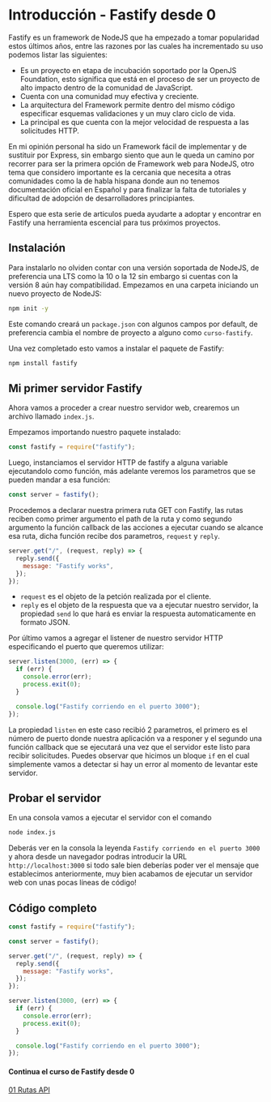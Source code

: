 
# Introducción - Fastify desde 0

Fastify es un framework de NodeJS que ha empezado a tomar popularidad estos últimos años, entre las razones
por las cuales ha incrementado su uso podemos listar las siguientes:

- Es un proyecto en etapa de incubación soportado por la OpenJS Foundation, esto significa que está en el proceso de
  ser un proyecto de alto impacto dentro de la comunidad de JavaScript.
- Cuenta con una comunidad muy efectiva y creciente.
- La arquitectura del Framework permite dentro del mismo código especificar esquemas validaciones
  y un muy claro ciclo de vida.
- La principal es que cuenta con la mejor velocidad de respuesta a las solicitudes HTTP.

En mi opinión personal ha sido un Framework fácil de implementar y de sustituir por Express,
sin embargo siento que aun le queda un camino por recorrer para ser la primera opción de Framework web
para NodeJS, otro tema que considero importante es la cercania que necesita a otras comunidades como
la de habla hispana donde aun no tenemos documentación oficial en Español y para finalizar la falta
de tutoriales y dificultad de adopción de desarrolladores principiantes.

Espero que esta serie de articulos pueda ayudarte a adoptar y encontrar en Fastify una herramienta
escencial para tus próximos proyectos.

## Instalación

Para instalarlo no olviden contar con una versión soportada de NodeJS, de preferencia una LTS como la 10 o la 12
sin embargo si cuentas con la versión 8 aún hay compatibilidad. Empezamos en una carpeta iniciando un nuevo proyecto
de NodeJS:

```sh
npm init -y
```

Este comando creará un `package.json` con algunos campos por default, de preferencia cambia el nombre de proyecto
a alguno como `curso-fastify`.

Una vez completado esto vamos a instalar el paquete de Fastify:

```sh
npm install fastify
```

## Mi primer servidor Fastify

Ahora vamos a proceder a crear nuestro servidor web, crearemos un archivo llamado `index.js`.

Empezamos importando nuestro paquete instalado:

```js
const fastify = require("fastify");
```

Luego, instanciamos el servidor HTTP de fastify a alguna variable ejecutandolo como función, más adelante
veremos los parametros que se pueden mandar a esa función:

```js
const server = fastify();
```

Procedemos a declarar nuestra primera ruta GET con Fastify, las rutas reciben como primer argumento
el path de la ruta y como segundo argumento la función callback de las acciones a ejecutar cuando se alcance
esa ruta, dicha función recibe dos parametros, `request` y `reply`.

```js
server.get("/", (request, reply) => {
  reply.send({
    message: "Fastify works",
  });
});
```

- `request` es el objeto de la petción realizada por el cliente.
- `reply` es el objeto de la respuesta que va a ejecutar nuestro servidor, la propiedad `send` lo que hará es enviar
  la respuesta automaticamente en formato JSON.

Por último vamos a agregar el listener de nuestro servidor HTTP especificando el puerto que queremos utilizar:

```js
server.listen(3000, (err) => {
  if (err) {
    console.error(err);
    process.exit(0);
  }

  console.log("Fastify corriendo en el puerto 3000");
});
```

La propiedad `listen` en este caso recibió 2 parametros, el primero es el número de puerto donde nuestra aplicación
va a responer y el segundo una función callback que se ejecutará una vez que el servidor este listo para recibir
solicitudes. Puedes observar que hicimos un bloque `if` en el cual simplemente vamos a detectar si hay un error al momento
de levantar este servidor.

## Probar el servidor

En una consola vamos a ejecutar el servidor con el comando

```sh
node index.js
```

Deberás ver en la consola la leyenda `Fastify corriendo en el puerto 3000` y ahora desde un navegador podras
introducir la URL `http://localhost:3000` si todo sale bien deberías poder ver el mensaje que establecimos anteriormente,
muy bien acabamos de ejecutar un servidor web con unas pocas líneas de código!

## Código completo

```js
const fastify = require("fastify");

const server = fastify();

server.get("/", (request, reply) => {
  reply.send({
    message: "Fastify works",
  });
});

server.listen(3000, (err) => {
  if (err) {
    console.error(err);
    process.exit(0);
  }

  console.log("Fastify corriendo en el puerto 3000");
});
```

<div className="pt-6 pb-4">
  <h4 className="text-xl text-center font-semibold text-gray-800">
    Continua el curso de Fastify desde 0
  </h4>
  <div className="flex text-lg justify-between pt-2">
    <div></div>
    <a className="text-blue-600 font-semibold" href="/">
      01 Rutas API <FontAwesomeIcon icon="chevron-right" />
    </a>
  </div>
</div>
